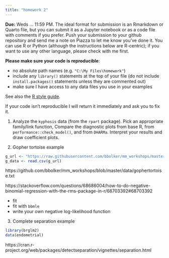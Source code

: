 ```yaml
---
title: "homework 2"
---
```


**Due:** Weds ... 11:59 PM. The ideal format for submission is an Rmarkdown or Quarto file, but you can submit it as a Jupyter notebook or as a code file with comments if you prefer. Push your submission to your github repository and send me a note on Piazza to let me know you've done it. You can use R or Python (although the instructions below are R-centric); if you want to use any other language, please check with me first.

**Please make sure your code is reproducible**:

* no absolute path names (e.g. `"C:\My Files\homework"`)
* include any `library()` statements at the top of your file (do not include `install.packages()` statements unless they are commented out)
* make sure I have access to any data files you use in your examples

See also the [R style guide](https://bbolker.github.io/stats720/R_style.html).

If your code isn't reproducible I will return it immediately and ask you to fix it.

1. Analyze the `kyphosis` data (from the `rpart` package). Pick an appropriate family/link function,  Compare the diagnostic plots from base R, from `performance::check_model()`, and from `DHARMa`. Interpret your results and draw coefficient plots.


2. Gopher tortoise example

```r
g_url <- "https://raw.githubusercontent.com/bbolker/mm_workshops/master/data/gopherdat2.csv"
g_data <- read.csv(g_url)
```


https://github.com/bbolker/mm_workshops/blob/master/data/gophertortoise.txt


https://stackoverflow.com/questions/68686004/how-to-do-negative-binomial-regression-with-the-rms-package-in-r/68703392#68703392

* fit
* fit with `bbmle`
* write your own negative log-likelihood function


3. Complete separation example

```r
library(brglm2)
data(endometrial)
```

https://cran.r-project.org/web/packages/detectseparation/vignettes/separation.html


